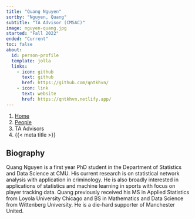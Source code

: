 ```yaml
---
title: "Quang Nguyen"
sortby: "Nguyen, Quang"
subtitle: "TA Advisor (CMSAC)"
image: nguyen-quang.jpg
started: "Fall 2022"
ended: "Current"
toc: false
about:
  id: person-profile
  template: jolla
  links:
    - icon: github
      text: github
      href: https://github.com/qntkhvn/
    - icon: link
      text: website
      href: https://qntkhvn.netlify.app/
---
```


```{=html}
<nav aria-label="breadcrumb">
  <ol class="breadcrumb">
    <li class="breadcrumb-item"><a href="../../index.html">Home</a></li>
    <li class="breadcrumb-item"><a href="../../people.html">People</a></li>
    <li class="breadcrumb-item active">TA Advisors</li>
    <li class="breadcrumb-item active" aria-current="page">{{< meta title >}}</li>
  </ol>
</nav>
```

:::{#person-profile}
:::

## Biography

Quang Nguyen is a first year PhD student in the Department of Statistics and
Data Science at CMU. His current research is on statistical network analysis
with application in criminology. He is also broadly interested in applications
of statistics and machine learning in sports with focus on player tracking data.
Quang previously received his MS in Applied Statistics from Loyola University
Chicago and BS in Mathematics and Data Science from Wittenberg University. He is
a die-hard supporter of Manchester United.

